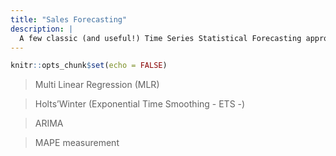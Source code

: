 ---
title: "Sales Forecasting"
description: |
  A few classic (and useful!) Time Series Statistical Forecasting approaches
---

```{r setup, include=FALSE}
knitr::opts_chunk$set(echo = FALSE)
```


> Multi Linear Regression (MLR)


> Holts'Winter (Exponential Time Smoothing - ETS -)


> ARIMA


> MAPE measurement



